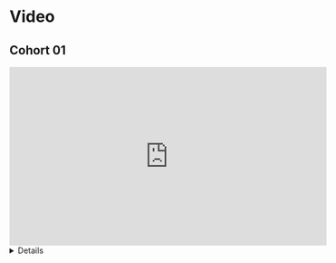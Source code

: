 # Video {-}

## Cohort 01

<iframe width="560" height="315" src="https://www.youtube.com/embed/vrwt3R8PIeA" title="Python for Data Analysis: Data Loading, Storage, and File Formats" frameborder="0" allow="accelerometer; autoplay; clipboard-write; encrypted-media; gyroscope; picture-in-picture" allowfullscreen></iframe>

<summary><details>
```
00:04:53	phanikumar tata:	hello everyone , got some issues with my camera
00:57:00	Jim Gruman:	thank you Jadey!!
00:57:30	phanikumar tata:	Great presentation
00:57:47	phanikumar tata:	can you
00:58:14	phanikumar tata:	you show you how u r doing .QMD plese
00:58:33	phanikumar tata:	Quearto to run Python
00:58:37	Isabella Velásquez:	quarto --help
01:00:22	Isabella Velásquez:	https://www.youtube.com/watch?v=MaEjLS2ouGg&list=PL3x6DOfs2NGh7IQIQ_pXNkjLVKa-7lgCw&index=2
01:00:50	phanikumar tata:	do u have a link
01:00:56	phanikumar tata:	Thanks a lot
01:02:08	phanikumar tata:	Oh u need to install reticulate on top of Quearto
01:03:06	Isabella Velásquez:	pip install nbformat
01:04:33	Isabella Velásquez:	you do if you're using RStudio. If you're using Jupyter Lab or VS Code, you do not
01:04:54	Isabella Velásquez:	actually, you may not need reticulate on RStudio - have to double check
01:07:51	phanikumar tata:	some times
01:07:59	phanikumar tata:	.lock file would fail it
01:08:02	phanikumar tata:	to work

```
</details>
</summary>

